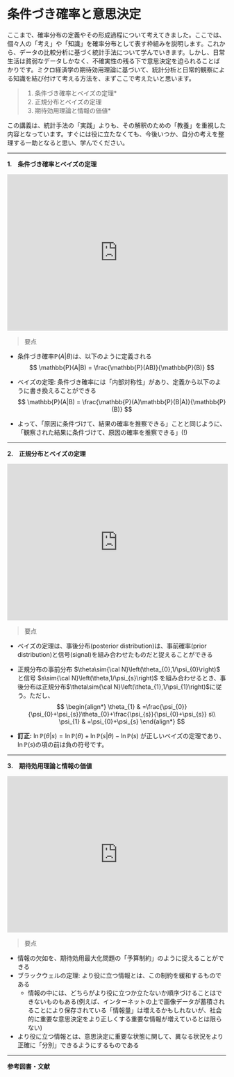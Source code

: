 # 条件づき確率と意思決定

ここまで、確率分布の定義やその形成過程について考えてきました。ここでは、個々人の「考え」や「知識」を確率分布として表す枠組みを説明します。これから、データの比較分析に基づく統計手法について学んでいきます。しかし、日常生活は貧弱なデータしかなく、不確実性の残る下で意思決定を迫られることばかりです。ミクロ経済学の期待効用理論に基づいて、統計分析と日常的観察による知識を結び付けて考える方法を、まずここで考えたいと思います。

> 1. 条件づき確率とベイズの定理*
> 2. 正規分布とベイズの定理
> 3. 期待効用理論と情報の価値*

この講義は、統計手法の「実践」よりも、その解釈のための「教養」を重視した内容となっています。すぐには役に立たなくても、今後いつか、自分の考えを整理する一助となると思い、学んでください。

***

__1.　条件づき確率とベイズの定理__

<iframe src="https://player.vimeo.com/video/548711054?title=1&amp;byline=1&badge=0&amp;autopause=0&amp;player_id=0&amp;app_id=58479" width="508" height="360" frameborder="0" allow="autoplay; fullscreen; picture-in-picture" allowfullscreen title="条件づき確率とベイズの定理"></iframe>

>要点

- 条件づき確率$\mathbb{P}(A|B)$は、以下のように定義される
  $$
  \mathbb{P}(A|B) = \frac{\mathbb{P}(AB)}{\mathbb{P}(B)}
  $$

- ベイズの定理: 条件づき確率には「内部対称性」があり、定義から以下のように書き換えることができる
  $$
  \mathbb{P}(A|B) = \frac{\mathbb{P}(A)\mathbb{P}(B|A)}{\mathbb{P}(B)}
  $$

- よって、「原因に条件づけて、結果の確率を推察できる」ことと同じように、「観察された結果に条件づけて、原因の確率を推察できる」(!)


***

__2.　正規分布とベイズの定理__

<iframe src="https://player.vimeo.com/video/548716591?title=1&amp;byline=1&amp;portrait=1&amp;speed=0&amp;badge=0&amp;autopause=0&amp;player_id=0&amp;app_id=58479" width="508" height="360" frameborder="0" allow="autoplay; fullscreen; picture-in-picture" allowfullscreen title="正規分布とベイズの定理"></iframe>


>要点

- ベイズの定理は、事後分布(posterior distribution)は、事前確率(prior distribution)と信号(signal)を組み合わせたものだと捉えることができる

- 正規分布の事前分布 $\theta\sim{\cal N}\left(\theta_{0},1/\psi_{0}\right)$ と信号 $s\sim{\cal N}\left(\theta,1/\psi_{s}\right)$ を組み合わせるとき、事後分布は正規分布$\theta\sim{\cal N}\left(\theta_{1},1/\psi_{1}\right)$に従う。ただし、
  $$
  \begin{align*}
  \theta_{1} & =\frac{\psi_{0}}{\psi_{0}+\psi_{s}}\theta_{0}+\frac{\psi_{s}}{\psi_{0}+\psi_{s}} s\\
  \psi_{1} & =\psi_{0}+\psi_{s}
  \end{align*}
  $$
- **訂正:** $\ln \mathbb{P}(\theta|s) = \ln \mathbb{P}(\theta)  + \ln \mathbb{P}(s|\theta) -  \ln \mathbb{P}(s)$ が正しいベイズの定理であり、  $\ln \mathbb{P}(s)$の項の前は負の符号です。

***

__3.　期待効用理論と情報の価値__

<iframe src="https://player.vimeo.com/video/548718711?title=1&amp;byline=1&amp;portrait=1&amp;speed=0&amp;badge=0&amp;autopause=0&amp;player_id=0&amp;app_id=58479" width="508" height="360" frameborder="0" allow="autoplay; fullscreen; picture-in-picture" allowfullscreen title="期待効用理論と情報の価値"></iframe>

>要点

- 情報の欠如を、期待効用最大化問題の「予算制約」のように捉えることができる
- ブラックウェルの定理: より役に立つ情報とは、この制約を緩和するものである
  - 情報の中には、どちらがより役に立つか立たないか順序づけることはできないものもある(例えば、インターネットの上で画像データが蓄積されることにより保存されている「情報量」は増えるかもしれないが、社会的に重要な意思決定をより正しくする重要な情報が増えているとは限らない)
- より役に立つ情報とは、意思決定に重要な状態に関して、異なる状況をより正確に「分別」できるようにするものである

***

**参考図書・文献**

